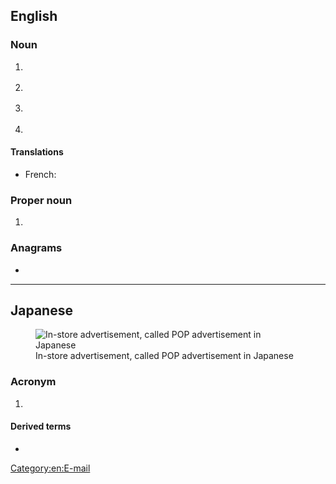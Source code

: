 {{also|pop|Pop|pöp}}
==English==

===Noun===
{{en-noun}}

# {{lb|en|telecommunications}} {{acronym of|en|[[point]] of [[presence]]}}
# {{lb|en|trade}} {{acronym of|en|{{w|Point of Purchase}}}}
# {{lb|en|weather}} {{acronym of|en|[[probability]] of [[precipitation]]}}
# {{lb|en|television}} {{acronym of|en|[[picture]] [[outside of]] [[picture]]}}

====Translations====
{{trans-top|probability of precipitation}}
* French: {{t|fr|PDP|f}}
{{trans-mid}}
{{trans-bottom}}

===Proper noun===
{{en-proper-noun}}

# {{lb|en|Internet}} {{acronym of|en|{{w|Post Office Protocol}}}}

===Anagrams===
* {{anagrams|en|a=opp|OPP|Opp|PPO|opp|opp.}}

[[Category:en:E-mail]]

----

==Japanese==
[[File:セット値引き.jpg|thumbnail|In-store advertisement, called POP advertisement in Japanese]]

===Acronym===
{{rfc-header|Acronym}}
{{ja-pos|ポップ|acronym}}

# {{lb|ja|trade}} {{acronym of|ja|{{w|lang=ja|POP広告|Point of Purchase}}||in-store advertisement}}

====Derived terms====
* {{ja-l|POP広告|ポップこうこく|poppu kōkoku}}
